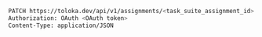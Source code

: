```bash
PATCH https://toloka.dev/api/v1/assignments/<task_suite_assignment_id>
Authorization: OAuth <OAuth token>
Content-Type: application/JSON
```